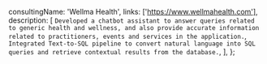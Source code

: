   consultingName: 'Wellma Health',
  links: ['https://www.wellmahealth.com'],
  description: [
    `Developed a chatbot assistant to answer queries related to generic health and wellness, and also provide accurate information related to practitioners, events and services in the application.`,
    `Integrated Text-to-SQL pipeline to convert natural language into SQL queries and retrieve contextual results from the database.`,
  ],
};
